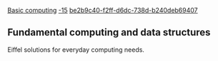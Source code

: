 [[Property:title|Basic computing]]
[[Property:weight|-15]]
[[Property:uuid|be2b9c40-f2ff-d6dc-738d-b240deb69407]]
==Fundamental computing and data structures==

Eiffel solutions for everyday computing needs.

